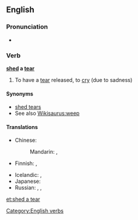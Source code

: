 ==English==

===Pronunciation===
* {{IPA|/ˈʃɛdəˈtɪə/}}

===Verb===
'''[[shed]] a [[tear]]'''

# {{context|idiomatic|lang=en}} To have a [[tear]] released, to [[cry]] (due to sadness)

====Synonyms====
* [[shed tears]]
* See also [[Wikisaurus:weep]]

====Translations====
{{trans-top|to cry}}
* Chinese: 
*: Mandarin: {{t|cmn|流淚|sc=Hani}}, {{t|cmn|流泪|tr=liúlèi|sc=Hani}}
* Finnish: {{tø|fi|[[vuodattaa]] [[kyyneleitä]]}}, {{t+|fi|itkeä}}
{{trans-mid}}
* Icelandic: {{t-|is|fella tár}}, {{t+|is|tárast}}
* Japanese: {{t-|ja|涙を流す|tr=なみだをながす, namida o nagasu|sc=Jpan}}
* Russian: {{t+|ru|прослезиться|tr=proslezítʹsja|sc=Cyrl}} {{pf.}}, {{tø|ru|[[лить]] [[слеза|слёзы]]|tr=litʹ sljózy}} {{impf}}, {{tø|ru|[[проливать]] [[слеза|слёзы]]|tr=prolivátʹ sljózy}} {{impf}}
{{trans-bottom}}

[[Category:English verbs]]

[[et:shed a tear]]